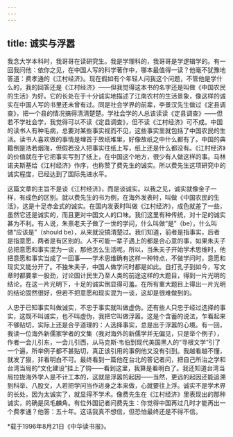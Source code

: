 ```yaml
---
---
---
```

title: 诚实与浮嚣
---

我念大学本科时，我哥哥在读研究生。我是学理科的，我哥哥是学逻辑学的。有一回我问他：依你之见，在中国人写的科学著作中，哪本最值得一读？他毫不犹豫地答道：费孝通的《江村经济》。现在假如有个年轻人问我这个问题，不管他是学什么的，我的回答还是《江村经济》——但我觉得这本书的名字还是叫做《中国农民的生活》为好。它的长处在于十分诚实地描述了江南农村的生活景象，像这样的诚实在中国人写的书里还未曾有过。同是社会学界的前辈，李景汉先生做过《定县调查》，把一个县的情况搞得清清楚楚。学社会学的人总该读读《定县调查》——但若不学社会学，我觉得可以不读《定县调查》，但不读《江村经济》可不成。中国的读书人有种毛病，总要对某些事实视而不见，这些事实里就包括了中国农民的生活。读书人喜欢做的事情是埋首于故纸堆里，好像故纸之中什么都有了。中国的典籍倒是浩若烟海，但假若没人把事实往纸上写，纸上还是什么都没有。《江村经济》的价值就在于它把事实写到了纸上，在中国这个地方，很少有人做这样的事。马林诺夫斯基给《江村经济》作序，也称赞了费先生的诚实。所以费先生这项研究中的诚实程度，已经达到了国际先进水平。

这篇文章的主旨不是谈《江村经济》，而是谈诚实。以我之见，诚实就像金子一样，有成色的区别。就以费先生的书为例，在海外发表时，叫做《中国农民的生活》，这是十足赤金式的诚实。在国内发表时叫做《江村经济》，成色就差了一些，虽然它还是诚实的，而且更对中国文人的口味。我们这里有种传统，对十足的诚实甚为不利。有人说，朱熹老夫子做了一世的学问，什么叫做“是”（be），什么叫做“应该是”（should be），从来就没搞清楚过。我们知道，前者是指事实，后者是指意愿，两者是有区别的。人不可能一辈子遇上的都是合心意的事，如果朱夫子总把意愿和事实混为一谈，那他怎么生活呢。所以，当朱夫子开始学术思维时，他把意愿和事实当成了一回事——学术思维确有这样一种特点，不做学问时，意愿和现实又能分开了。不独朱夫子，中国人做学问时都是如此。自打孔子到如今，写文章时都要拿一股劲，讨论国计民生乃至人类的前途这样的大题目，得到一片光明的结论，在这一片光明下，十足的诚实倒显得可羞。在所有重大题目上得出一片光明的结论固然很好，但若不把意愿和现实混为一谈，这却是很难做到的。

人忠于已知事实叫做诚实，不忠于事实就叫做虚伪。还有些人只忠于经过选择的事实，这既不叫诚实，也不叫虚伪，我把它叫做浮嚣。这是个含蓄的说法，乍看起来不够贴切，实际上还是合乎道理的：人选择事实，总是出于浮嚣的心境。有一回，我读一位海外新儒家学者的文集（我对海外的新儒学并无偏见，只是举个例子），作者一会儿引东，一会儿引西，从马克斯·韦伯到现代美国黑人的“寻根文学”引了一个遍，所举例子都不甚贴切，真正该引用的事例他又没有引到。我越看越不懂，就发了狠，非看明白不可。最终看到一篇他在台北的答记者问，把自己所治之学和台湾当局的“文化建设”挂上了钩——看到这里，我算是看明白了。我还知道台湾当局拉拢海外学人是不计工本的，这就是浮嚣的起因——当然，更远的起因还能追溯到科举、八股文，人若把学问当作进身之本来做，心就要往上浮。诚实不是学术界的长处，因为太诚实了，就显得不学术。像费先生在《江村经济》里表现出的那种诚实，的确是凤毛麟角。有位外国记者问费先生：你觉得中国再过几时才能再出一个费孝通？他答：五十年。这话我真不想信，但恐怕最终还是不得不信。

*载于1996年8月21日《中华读书报》。